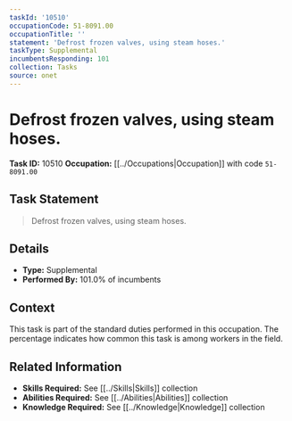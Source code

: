 ```yaml
---
taskId: '10510'
occupationCode: 51-8091.00
occupationTitle: ''
statement: 'Defrost frozen valves, using steam hoses.'
taskType: Supplemental
incumbentsResponding: 101
collection: Tasks
source: onet
---
```

# Defrost frozen valves, using steam hoses.

**Task ID:** 10510
**Occupation:** [[../Occupations|Occupation]] with code `51-8091.00`

## Task Statement

> Defrost frozen valves, using steam hoses.

## Details

- **Type:** Supplemental
- **Performed By:** 101.0% of incumbents

## Context

This task is part of the standard duties performed in this occupation. The percentage indicates how common this task is among workers in the field.

## Related Information

- **Skills Required:** See [[../Skills|Skills]] collection
- **Abilities Required:** See [[../Abilities|Abilities]] collection
- **Knowledge Required:** See [[../Knowledge|Knowledge]] collection
